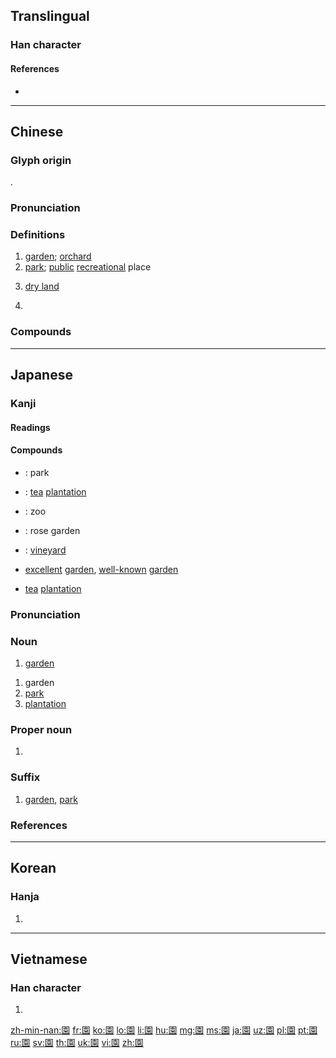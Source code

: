 {{character info/new}}
{{also|园}}
==Translingual==

===Han character===
{{Han char|rn=31|rad=囗|as=10|sn=13|four=60232|canj=WGRV|ids=⿴囗袁}}

====References====
* {{Han ref|kx=0220.080|dkj=04818|dj=0451.130|hdz=10723.040|uh=5712|ud=22290|bh=B6E9|bd=46825}}

----

==Chinese==
{{zh-forms|s=园}}

===Glyph origin===
{{Han etym}}
{{Han compound|囗|袁|c1=s|c2=p|t1=fence|ls=psc}}.

===Pronunciation===
{{zh-pron
|m=yuán,er=y
|c=jyun4,jyun4-2
|h=pfs=yèn
|md=huòng
|mn=xm,qz,kh,tp,tn,tc,lk,sx,yl,km,mg,hc:hn̂g/zz,yl:hûiⁿ/oân
|mn_note=hn̂g/hûiⁿ - vernacular; oân - literary
|w=3hhyoe
|oc=y
|mc=y
|cat=n,pn
}}

===Definitions===
{{zh-hanzi}}

# [[garden]]; [[orchard]]
# [[park]]; [[public]] [[recreational]] place
# {{lb|zh|Min}} [[dry land]]
# {{surname|lang=zh}}

===Compounds===
{{zh-der|園遊會|後園|名園|園區|北海公園|園陵|伊甸園|御花園|庭園植物|圓明園|園子|息影園林|公園|園有桃|七號公園|墳園|庭園|幼稚園病|幼稚園|園妾|市民農園|工業園區|園官|屋頂花園|家園|園藝|園吏|丘園|家庭園藝|孤獨園|園田|大觀園|動物園|園囿|墓園|國家公園|園藝作物|園林|園寢|園圃|園令|園丁|園藝學|兔園冊|兒童樂園|冰河公園|兔園|園地|漏澤園|目不窺園|校園網路|梨園戲|果園|戲園子|灌園食力|桃園結義|清華園|春色滿園|桃園盟|空中花園|田園|科學園區|梁園宴雪|梨園弟子|故園心眼|曲園|林園大道|植物園|校園民歌|田園詩人|田園文學|故園|文園|灞陵園|梁園|田園詩|游園驚夢|海德公園|校園倫理|松柏園|梨園行|樂園|梨園子弟|梨園|校園|林家花園|林園|蔗園|逛花園|隨園詩話|菜園|陵園|菴羅樹園|造園|竹素園|觀光果園|鳥園|醬園|莊園|蘭園|靜明園|羊踏菜園|麗春園|茶園|靜宜園|花園|隨園|頤和園|金谷園|遊園會|莊園制度}}

----

==Japanese==

===Kanji===
{{ja-kanji|grade=2|rs=囗10}}

====Readings====
{{ja-readings
|goon=[[おん]] (on) < [[をん]] (won)
|kanon=[[えん]] (en) < [[ゑん]] (wen)
|kun=[[その]] (sono)}}

====Compounds====
{{der-top|Compounds}}
* {{ja-r|公園|こうえん}}: park
* {{ja-r|茶園|ちゃえん}}: [[tea]] [[plantation]]
* {{ja-r|動物園|どうぶつえん}}: zoo
* {{ja-r|薔薇園|ばらえん}}: rose garden
* {{ja-r|葡萄園|ぶどうえん}}: [[vineyard]]
* {{ja-r|名園|めいえん}} [[excellent]] [[garden]], [[well-known]] [[garden]]
* {{ja-r|茗園|めいえん}} [[tea]] [[plantation]]
{{der-bottom}}

{{ja-kanjitab|えん|yomi=o}}

===Pronunciation===
{{ja-pron|yomi=kanon|えん|acc=1|acc_ref=DJR}}

===Noun===
{{ja-noun|えん|hhira=ゑん}}

# [[garden]]

{{ja-noun|その}}

# garden
# [[park]]
# [[plantation]]

===Proper noun===
{{ja-pos|その|proper}}

# {{surname|lang=ja|sort=その}}

===Suffix===
{{ja-pos|suffix|えん|hhira=ゑん}}

# [[garden]], [[park]]

===References===
<references/>

----

==Korean==

===Hanja===
{{ko-hanja|hangeul=[[원]]|rv=won|mr=wŏn}}

# {{defn|lang=ko|sort=囗10}}

----

==Vietnamese==

===Han character===
{{vi-hantu|[[viên]], [[vườn]]|rs=囗10}}

# {{defn|lang=vi|sort=囗10}}

[[zh-min-nan:園]]
[[fr:園]]
[[ko:園]]
[[lo:園]]
[[li:園]]
[[hu:園]]
[[mg:園]]
[[ms:園]]
[[ja:園]]
[[uz:園]]
[[pl:園]]
[[pt:園]]
[[ru:園]]
[[sv:園]]
[[th:園]]
[[uk:園]]
[[vi:園]]
[[zh:園]]